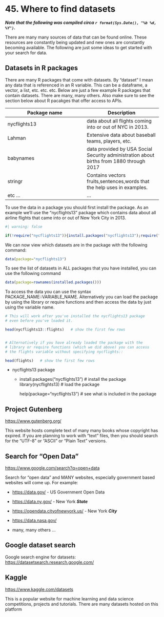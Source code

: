 # <yrChapterNumber>45. </yrChapterNumber> Where to find datasets

***Note that the following was compiled circa `r format(Sys.Date(), "%b %d, %Y")`.***

There are many many sources of data that can be found online. These 
resources are constantly being updated and new ones are constantly 
becoming available. The following are just some ideas to get started with
your search for data. 


## Datasets in R packages

There are many R packages that come with datasets.
By "dataset" I mean any data that is referenced in an R variable. 
This can be a dataframe, a vector, a list, etc. etc. etc.
Below are just a few example R packages that contain datasets. 
There are many, many others. Also make sure to see the section below about
R pacakges that offer access to APIs.

| Package name | Description |
|--------------|-------------|
| nycflights13 | data about all flights coming into or out of NYC in 2013. |
| Lahman | Extensive data about baseball teams, players, etc. |
| babynames | data provided by USA Social Security administration about births from 1880 through 2017 |
| stringr | Contains vectors fruits,sentences,words that the help uses in examples. |
| etc ... | ... |


To use the data in a package you should
first install the package. As an example we'll use the 
"nycflights13" package which 
contains data about all airline flights that came into or out of 
New York City in 2013. 

```r
#| warning: false

if(!require("nycflights13")){install.packages("nycflights13");require("nycflights13");}
```

We can now view which datasets are in the package with the following command:

```r
data(package="nycflights13")
```

To see the list of datasets in ALL packages that you have installed, you 
can use the following command

```r
data(package=rownames(installed.packages()))
```

To access the data you can use the syntax
PACKAGE_NAME::VARIABLE_NAME. Alternatively you can load the package
by using the library or require functions and then access the data
by just using the variable name.

```r
# This will work after you've installed the nycflights13 package
# even before you've loaded it.

head(nycflights13::flights)   # show the first few rows


# Alternatively if you have already loaded the package with the 
# library or require functions (which we did above) you can access
# the flights variable without specifying nycflights::

head(flights)   # show the first few rows
```

- nycflights13 package
  
  * install.packages("nycflights13")  # install the package
    library(nycflights13)             # load the package
      
    help(package="nycflights13")    # see what is included in the package
    


    
## Project Gutenberg

<https://www.gutenberg.org/>

This website hosts complete text of many many books whose copyright has expired.
If you are planning to work with "text" files, then you should search 
for the "UTF-8" or "ASCII" or "Plain Text" versions.

## Search for "Open Data"

<https://www.google.com/search?q=open+data>

Search for "open data" and MANY websites, especially government
based websites will come up. For example:
  
  * <https://data.gov/> - US Government Open Data
  
  * <https://data.ny.gov/> - New York ***State***
  
  * <https://opendata.cityofnewyork.us/> - New York ***City***
  
  * <https://data.nasa.gov/>

  * many, many others ...

## Google dataset search

Google search engine for datasets: <https://datasetsearch.research.google.com/>  

## Kaggle

<https://www.kaggle.com/datasets>  

This is a popular website for machine learning and data science 
competitions, projects and tutorials. There are many datasets hosted
on this platform




